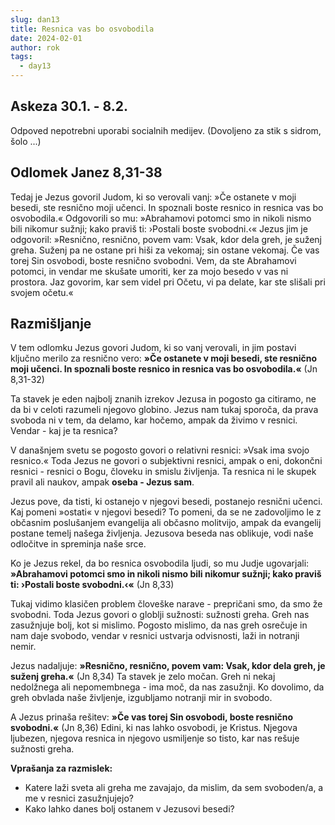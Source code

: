 ```yaml
---
slug: dan13
title: Resnica vas bo osvobodila
date: 2024-02-01
author: rok
tags:
  - day13
---
```


## Askeza 30.1. - 8.2.

Odpoved nepotrebni uporabi socialnih medijev. (Dovoljeno za stik s sidrom, šolo ...)

## Odlomek Janez 8,31-38

Tedaj je Jezus govoril Judom, ki so verovali vanj: »Če ostanete v moji besedi, ste resnično moji učenci. In spoznali boste resnico in resnica vas bo osvobodila.« Odgovorili so mu: »Abrahamovi potomci smo in nikoli nismo bili nikomur sužnji; kako praviš ti: ›Postali boste svobodni.‹« Jezus jim je odgovoril: »Resnično, resnično, povem vam: Vsak, kdor dela greh, je suženj greha. Suženj pa ne ostane pri hiši za vekomaj; sin ostane vekomaj. Če vas torej Sin osvobodi, boste resnično svobodni. Vem, da ste Abrahamovi potomci, in vendar me skušate umoriti, ker za mojo besedo v vas ni prostora. Jaz govorim, kar sem videl pri Očetu, vi pa delate, kar ste slišali pri svojem očetu.«

## Razmišljanje

V tem odlomku Jezus govori Judom, ki so vanj verovali, in jim postavi ključno merilo za resnično vero: **»Če ostanete v moji besedi, ste resnično moji učenci. In spoznali boste resnico in resnica vas bo osvobodila.«** (Jn 8,31-32)

Ta stavek je eden najbolj znanih izrekov Jezusa in pogosto ga citiramo, ne da bi v celoti razumeli njegovo globino. Jezus nam tukaj sporoča, da prava svoboda ni v tem, da delamo, kar hočemo, ampak da živimo v resnici. Vendar - kaj je ta resnica?

V današnjem svetu se pogosto govori o relativni resnici: »Vsak ima svojo resnico.« Toda Jezus ne govori o subjektivni resnici, ampak o eni, dokončni resnici - resnici o Bogu, človeku in smislu življenja. Ta resnica ni le skupek pravil ali naukov, ampak **oseba - Jezus sam**.

Jezus pove, da tisti, ki ostanejo v njegovi besedi, postanejo resnični učenci. Kaj pomeni »ostati« v njegovi besedi? To pomeni, da se ne zadovoljimo le z občasnim poslušanjem evangelija ali občasno molitvijo, ampak da evangelij postane temelj našega življenja. Jezusova beseda nas oblikuje, vodi naše odločitve in spreminja naše srce.

Ko je Jezus rekel, da bo resnica osvobodila ljudi, so mu Judje ugovarjali: **»Abrahamovi potomci smo in nikoli nismo bili nikomur sužnji; kako praviš ti: ›Postali boste svobodni.‹«** (Jn 8,33)

Tukaj vidimo klasičen problem človeške narave - prepričani smo, da smo že svobodni. Toda Jezus govori o globlji sužnosti: sužnosti greha. Greh nas zasužnjuje bolj, kot si mislimo. Pogosto mislimo, da nas greh osrečuje in nam daje svobodo, vendar v resnici ustvarja odvisnosti, laži in notranji nemir.

Jezus nadaljuje: **»Resnično, resnično, povem vam: Vsak, kdor dela greh, je suženj greha.«** (Jn 8,34)
Ta stavek je zelo močan. Greh ni nekaj nedolžnega ali nepomembnega - ima moč, da nas zasužnji. Ko dovolimo, da greh obvlada naše življenje, izgubljamo notranji mir in svobodo.

A Jezus prinaša rešitev: **»Če vas torej Sin osvobodi, boste resnično svobodni.«** (Jn 8,36)
Edini, ki nas lahko osvobodi, je Kristus. Njegova ljubezen, njegova resnica in njegovo usmiljenje so tisto, kar nas rešuje sužnosti greha.

**Vprašanja za razmislek:**

- Katere laži sveta ali greha me zavajajo, da mislim, da sem svoboden/a, a me v resnici zasužnjujejo?
- Kako lahko danes bolj ostanem v Jezusovi besedi?
